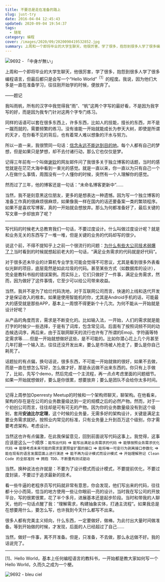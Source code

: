 ```yaml
---
title: 不要总是走在准备的路上
slug: just-try
date: 2016-04-04 12:45:43
updated: 2020-09-04 19:54:37
tags:
  - 随笔
category: 编程
cover: /images/2020/09/2020090419532852.jpg
summary: 上周和一个即将毕业的大学生聊天，他很厉害，学了很多，抱怨到很多人学了很多编程语言，但最后都只是会写一个“Hello World”的程度。
---
```


![9692 - 「中身が無い」](/images/2020/09/2020090419493263.jpg)

上周和一个即将毕业的大学生聊天，他很厉害，学了很多，抱怨到很多人学了很多编程语言，但最后都只是会写一个“Hello World”<sup>〔1〕</sup>的程度。我说，因为他们大多是一直在准备学习，往往刚开始学的时候，便放弃了。

<p style={{textAlign: 'right'}}>——题记</p>

我叫雨帆，所有的汉字中我觉得我“雨”、“帆”这两个字写的最好看，不是因为我字写的好，而是因为我专门针对这两个字专门练习。

同样的话语可以套在很多东西上，许多东西，比如人的技能，擅长的东西，并不是一蹴而就的，需要频繁的练习。没有谁能一开始就能成长为参天大树，即使是所谓的天才，在你看不见的背后，也有着常人难以想象的汗水与努力。

所以一直一来，我很赞同一句话：[信念永远不能达到目的地](/intimate-in-mind)。每个人都有自己的梦想，但是如果只是梦想，却不去付诸行动，那么它也仅仅是梦。

记得三年前有一个叫做[谢钦](/meeting)的网友邮件问了我很多关于独立博客的话题，当时的感觉就是在茫茫大海中看到一束光的感觉。就是一直以来，你一直以为只有自己一个人在做什么事情，周围没有一个人懂你的时候，突然有一个人理解你的感觉。

然而过了三年，他的博客还是一句话：“未命名博客更新中”……

当然，我不是刻意黑这位朋友，更多的是想表达一种遗憾。因为写一个独立博客的准备工作真的很麻烦很麻烦，如果像我一样在国内的话还要备案一类的繁琐程序。如果不是喜欢写博客，真的一开始就会想放弃。那么为何都准备好了，最后关键的写文章一步却放弃了呢？

---

写代码的时候老大总教育我们一句话，不要过度设计。什么叫做过度设计呢？就是和业务无关的东西写了一堆一堆，但是关键的业务的代码却写的很少。

说这个前，不得不提知乎上之前一个很流行的问题：[为什么有些大公司技术弱爆了？](https://www.zhihu.com/question/32039226/answer/76059969)当时看到的时候就想起前老大的一句话，“满足业务需求的代码就是好代码”。

对于很多还未毕业的计算机专业学生可能会觉得不可思议，尤其是看到很多外表看似光鲜的项目，底层竟然是如此垃圾的代码。甚至某些方式（如数据库的设计），完全是教科书般的错误案例。而实际上，它们只做好了一件事，满足业务需求，然而，因为做好了这件事情，它至少可以给公司带来收益。

当然，我并不是为了给烂代码洗地，对于互联网公司而言，快速的上线和迭代开发才是保证收入的根本。如果是使用智能机的你，尤其是Android手机的话，可能最大的感受就是那些APP，基本上一周恨不得更新个十几次。为何不能从一开始就是设计好呢？

从产品的角度而言，需求是不断变化的。比如输入法，一开始，人们的需求就是能打字的时候少一些选择，于是有了词库，包含常见词。后面有了按照词频不同的动态候选词序，再后来，由于互联网聊天的流行也许有了所谓的Emoji、字符画等特定需求等……但是一开始就想做好这些，是不可能的。比如你潜心花上几个月甚至几年打磨一个输入法，往往还没开发出来，要么是市场被人抢走了，要么是你自己耗死了。

话题扯的有点偏，换句话说，很多东西，不可能一开始就做的很好，如果不去做，而是一直在想怎么写好，怎么做才好，那是永远做不出来东西的。你只有上手做了，比如，先写个demo，然后完成一个主流程，再一点点考虑里面的问题细节。如果一开始就想做好，要么是你很累，想要放弃；要么是团队不会给你太多时间。

---

记得上周参加Openresty Meetup的时候和一个架构师聊天，聊架构。在他看来，架构的存在是在公司的业务数量级达到一定的规模之后的必然产物。然而，对于一个初创公司而言，往往却是可有可无的产物。因为你的业务数量级没有到这个级别，套用**安迪比尔定理**，这个时候的业务量，无需多好的架构设计，关键是满足主要业务需求就好。按照业内常见的标准，只有业务量上升到百万这个级别，你才需要考虑架构，考虑设计。

当然这也许有点偏激，在此我保留意见，回到前面说写代码这事上。我觉得，这事应该是这么一个顺序：`能写出代码` => `能写出满足业务需求的代码` => `能够按照业务需求优化代码` => `能够考虑未来可能的需求变更预留扩展的接口` => `能将唯一可变行为剥离接口参数化` => `能在现有的语言发展层面上进行演进` => `能不再为设计模式而设计模式` => `开始理解熟记 Clean Code 的全部准则` => `拥抱 TDD，不断重构测试驱动`

当然，换种说法也许就是：不要为了设计模式而设计模式，不要提前优化，不要过度封装，不要过于追求最新的技术。

看一些牛逼的老程序员写代码就非常有意思，你会发现，他们写出来的代码，往往都十分小而简，恰当的地方使用一些让你眼前一亮的设计。当时我在写公司的开放平台，写的很累很累，花了半个多月，进展基本还是起步阶段。当时和带我的人聊天，他的一句话点醒了我：“理解需求，构建抽象实体，打通主流程”。如果我总是在想要用什么，要怎么写，也许我到今天什么都写不出来。

很多人都有完美主义倾向，什么东西，一定要做好，做棒。为此付出大量时间做准备。等到开始做的时候，才发现，后面的人已经超过了自己……

当然，做好一件事，离不开准备。但是，只准备，不去做，那么永远做不好。我的话说完了。

---

[1]、Hello World，基本上任何编程语言的教科书，一开始都是教大家如何写一个Hello World，久而久之成为一个梗。

![9692 - bleu ciel](/images/2020/09/2020090419530721.jpg)
